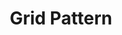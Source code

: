 ---
title: Grid Pattern
description: A background grid pattern made with SVGs, fully customizable using CSS
category: background
---